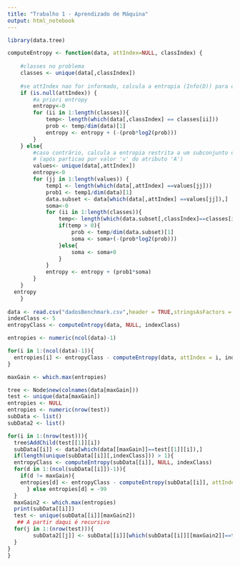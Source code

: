 ```yaml
---
title: "Trabalho 1 - Aprendizado de Máquina"
output: html_notebook
---
```


```r
library(data.tree)

computeEntropy <- function(data, attIndex=NULL, classIndex) {
    
    #classes no problema
    classes <- unique(data[,classIndex])
    
    #se attIndex nao for informado, calcula a entropia (Info(D)) para o conjunto de dados inteiro
    if (is.null(attIndex)) {
        #a priori entropy
        entropy<-0
        for (ii in 1:length(classes)){
            temp<- length(which(data[,classIndex] == classes[ii]))
            prob <- temp/dim(data)[1]
            entropy <- entropy + (-(prob*log2(prob)))
        }
    } else{
        #caso contrário, calcula a entropia restrita a um subconjunto de dados 
        # (após particao por valor 'v' do atributo 'A')
        values<- unique(data[,attIndex])
        entropy<-0
        for (jj in 1:length(values)) {
            temp1 <- length(which(data[,attIndex] ==values[jj])) 
            prob1 <- temp1/dim(data)[1]
            data.subset <- data[which(data[,attIndex] ==values[jj]),]
            soma<-0
            for (ii in 1:length(classes)){
                temp<- length(which(data.subset[,classIndex]==classes[ii]))
                if(temp > 0){
                    prob <- temp/dim(data.subset)[1]
                    soma <- soma+(-(prob*log2(prob)))
                }else{
                    soma <- soma+0
                }
            }
            entropy <- entropy + (prob1*soma)
        }
    }
  entropy
    }  
  
data <- read.csv("dadosBenchmark.csv",header = TRUE,stringsAsFactors = FALSE,sep=";")
indexClass <- 5
entropyClass <- computeEntropy(data, NULL, indexClass)

entropies <- numeric(ncol(data)-1)

for(i in 1:(ncol(data)-1)){
  entropies[i] <- entropyClass - computeEntropy(data, attIndex = i, indexClass)
}

maxGain <- which.max(entropies)

tree <- Node$new(colnames(data[maxGain]))
test <- unique(data[maxGain])
entropies <- NULL
entropies <- numeric(nrow(test))
subData <- list()
subData2 <- list()

for(i in 1:(nrow(test))){
  tree$AddChild(test[[1]][i])
  subData[[i]] <- data[which(data[[maxGain]]==test[[1]][i]),]
  if(length(unique(subData[[i]][,indexClass])) > 1){
  entropyClass <- computeEntropy(subData[[i]], NULL, indexClass)
  for(d in 1:(ncol(subData[[i]])-1)){
    if(d != maxGain){
    entropies[d] <- entropyClass - computeEntropy(subData[[i]], attIndex = d, indexClass)
      } else entropies[d] = -99
  }
  maxGain2 <- which.max(entropies)
  print(subData[[i]])
  test <- unique(subData[[i]][maxGain2])
   ## A partir daqui é recursivo
  for(j in 1:(nrow(test))){
        subData2[[j]] <- subData[[i]][which(subData[[i]][[maxGain2]]==test[[1]][j]),]
  }
}
}




```